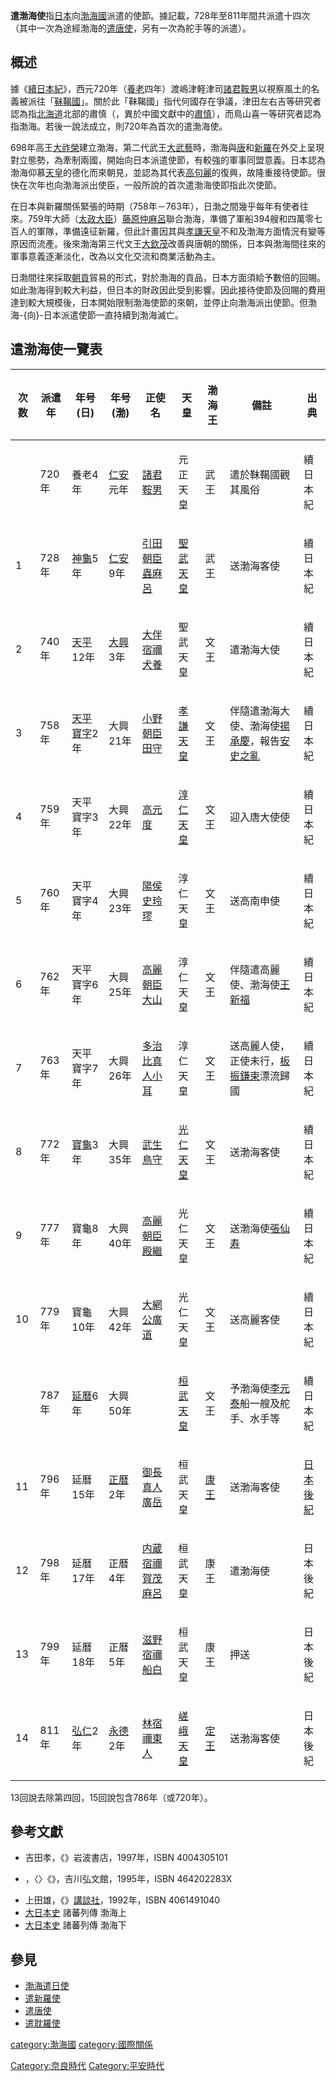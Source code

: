 {{Japanese|japanese=遣渤海使|kana=けんぼっかいし|romaji=Kenbokkaishi}}
'''遣渤海使'''指[[日本|日本]]向[[渤海國|渤海國]]派遣的使節。據記載，728年至811年間共派遣十四次（其中一次為途經渤海的[[遣唐使|遣唐使]]，另有一次為舵手等的派遣）。

==概述==
據《[[續日本紀|續日本紀]]》，西元720年（[[養老_(日本年號)|養老]]四年）渡嶋津軽津司[[諸君鞍男|諸君鞍男]]以視察風土的名義被派往「[[靺鞨|靺鞨國]]」。關於此「靺鞨國」指代何國存在爭議，津田左右吉等研究者認為指[[北海道|北海道]]北部的肅慎（{{lang|ja|あしはせ}}，異於中國文獻中的[[肅慎|肅慎]]），而鳥山喜一等研究者認為指渤海。若後一說法成立，則720年為首次的遣渤海使。

698年高王[[大祚榮|大祚榮]]建立渤海，第二代武王[[大武藝|大武藝]]時，渤海與[[唐|唐]]和[[新羅|新羅]]在外交上呈現對立態勢，為牽制兩國，開始向日本派遣使節，有較強的軍事同盟意義。日本認為渤海仰慕[[天皇|天皇]]的德化而來朝見，並認為其代表[[高句麗|高句麗]]的復興，故隆重接待使節。很快在次年也向渤海派出使臣，一般所說的首次遣渤海使即指此次使節。

在日本與新羅關係緊張的時期（758年－763年），日渤之間幾乎每年有使者往來。759年大師（[[太政大臣|太政大臣]]）[[藤原仲麻呂|藤原仲麻呂]]聯合渤海，準備了軍船394艘和四萬零七百人的軍隊，準備遠征新羅，但此計畫因其與[[孝謙天皇|孝謙天皇]]不和及渤海方面情況有變等原因而流產。後來渤海第三代文王[[大欽茂|大欽茂]]改善與唐朝的關係，日本與渤海間往來的軍事意義逐漸淡化，改為以文化交流和商業活動為主。

日渤間往來採取[[朝貢|朝貢]]貿易的形式，對於渤海的貢品，日本方面須給予數倍的回賜。如此渤海得到較大利益，但日本的財政因此受到影響。因此接待使節及回賜的費用達到較大規模後，日本開始限制渤海使節的來朝，並停止向渤海派出使節。但渤海-{向}-日本派遣使節一直持續到渤海滅亡。

==遣渤海使一覽表==
{|class="wikitable" cellspacing="0"
!次数||派遣年||年号(日)||年号(渤)||正使名||天皇||渤海王||備註||出典
|-
|　||720年||養老4年||[[仁安_(渤海)|仁安]]元年||[[諸君鞍男|諸君鞍男]]||元正天皇||武王||遣於靺鞨國觀其風俗||續日本紀
|-
|1||728年||[[神龜_(日本)|神龜]]5年||[[仁安_(渤海)|仁安]]9年||[[引田朝臣蟲麻呂|引田朝臣蟲麻呂]]||[[聖武天皇|聖武天皇]]||武王||送渤海客使||

續日本紀
|-
|2||740年||[[天平|天平]]12年||[[大興_(渤海)|大興]]3年||[[大伴宿禰犬養|大伴宿禰犬養]]||聖武天皇||文王||遣渤海大使||續日本紀
|-
|3||758年||[[天平寶字|天平寶字]]2年||大興21年||[[小野朝臣田守|小野朝臣田守]]||[[孝謙天皇|孝謙天皇]]||文王||伴隨遣渤海大使、渤海使[[揚承慶|揚承慶]]，報告[[安史之亂|安史之亂]]||續日本紀
|-
|4||759年||天平寶字3年||大興22年||[[高元度|高元度]]||[[淳仁天皇|淳仁天皇]]||文王||迎入唐大使使||續日本紀
|-
|5||760年||天平寶字4年||大興23年||[[陽侯史玲璆|陽侯史玲璆]]||淳仁天皇||文王||送高南申使||續日本紀
|-
|6||762年||天平寶字6年||大興25年||[[高麗朝臣大山|高麗朝臣大山]]||淳仁天皇||文王||伴隨遣高麗使、渤海使[[王新福|王新福]]||續日本紀
|-
|7||763年||天平寶字7年||大興26年||[[多治比真人小耳|多治比真人小耳]]||淳仁天皇||文王||送高麗人使，正使未行，[[板振鎌束|板振鎌束]]漂流歸國||續日本紀
|-
|8||772年||[[寶龜|寶龜]]3年||大興35年||[[武生鳥守|武生鳥守]]||[[光仁天皇|光仁天皇]]||文王||送渤海客使||續日本紀
|-
|9||777年||寶龜8年||大興40年||[[高麗朝臣殿繼|高麗朝臣殿繼]]||光仁天皇||文王||送渤海使[[張仙寿|張仙寿]]||續日本紀
|-
|10||779年||寶龜10年||大興42年||[[大網公廣道|大網公廣道]]||光仁天皇||文王||送高麗客使||續日本紀
|-
|　||787年||[[延曆|延曆]]6年||大興50年||　||[[桓武天皇|桓武天皇]]||文王||予渤海使[[李元泰|李元泰]]船一艘及舵手、水手等||續日本紀
|-
|11||796年||延曆15年||[[正曆_(渤海)|正曆]]2年||[[御長真人廣岳|御長真人廣岳]]||桓武天皇||[[大嵩璘|康王]]||送渤海客使||[[日本後紀|日本後紀]]
|-
|12||798年||延曆17年||正曆4年||[[内蔵宿禰賀茂麻呂|内蔵宿禰賀茂麻呂]]||桓武天皇||康王||遣渤海使||日本後紀
|-
|13||799年||延曆18年||正曆5年||[[滋野宿禰船白|滋野宿禰船白]]||桓武天皇||康王||押送||日本後紀
|-
|14||811年||[[弘仁|弘仁]]2年||[[永德_(渤海)|永德]]2年||[[林宿禰東人|林宿禰東人]]||[[嵯峨天皇|嵯峨天皇]]||[[大元瑜|定王]]||送渤海客使||日本後紀
|}

13回說去除第四回，15回說包含786年（或720年）。

== 參考文獻 ==
* 吉田孝，《{{lang|ja|日本の誕生}}》岩波書店，1997年，ISBN 4004305101 
* {{lang|ja|関口明}}，〈{{lang|ja|渡嶋蝦夷と粛慎・渤海}}〉《{{lang|ja|日本古代の伝承と東アジア}}》，吉川弘文館，1995年，ISBN 464202283X
* 上田雄，《{{lang|ja|渤海国の謎―知られざる東アジアの古代王国}}》[[講談社|講談社]]，1992年，ISBN 4061491040
* [[大日本史|大日本史]] 諸蕃列傳 渤海上
* [[大日本史|大日本史]] 諸蕃列傳 渤海下

==參見==
* [[渤海遣日使|渤海遣日使]]
* [[遣新羅使|遣新羅使]]
* [[遣唐使|遣唐使]]
* [[遣耽羅使|遣耽羅使]]

[[Category:奈良時代|Category:奈良時代]]
[[Category:平安時代|Category:平安時代]]
[[category:渤海國|category:渤海國]]
[[category:國際關係|category:國際關係]]